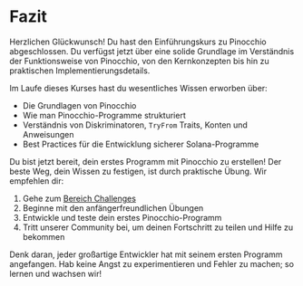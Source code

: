 
# Fazit

Herzlichen Glückwunsch! Du hast den Einführungskurs zu Pinocchio abgeschlossen. Du verfügst jetzt über eine solide Grundlage im Verständnis der Funktionsweise von Pinocchio, von den Kernkonzepten bis hin zu praktischen Implementierungsdetails.

<ArticleSection name="Was du gelernt hast" id="what-you-learned" level="h2" />

Im Laufe dieses Kurses hast du wesentliches Wissen erworben über:
- Die Grundlagen von Pinocchio
- Wie man Pinocchio-Programme strukturiert
- Verständnis von Diskriminatoren, `TryFrom` Traits, Konten und Anweisungen
- Best Practices für die Entwicklung sicherer Solana-Programme

<ArticleSection name="Nächste Schritte" id="next-steps" level="h2" />

Du bist jetzt bereit, dein erstes Programm mit Pinocchio zu erstellen! Der beste Weg, dein Wissen zu festigen, ist durch praktische Übung. Wir empfehlen dir:

1. Gehe zum [Bereich Challenges](/de/challenges)
2. Beginne mit den anfängerfreundlichen Übungen
3. Entwickle und teste dein erstes Pinocchio-Programm
4. Tritt unserer Community bei, um deinen Fortschritt zu teilen und Hilfe zu bekommen

Denk daran, jeder großartige Entwickler hat mit seinem ersten Programm angefangen. Hab keine Angst zu experimentieren und Fehler zu machen; so lernen und wachsen wir!
